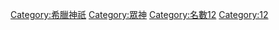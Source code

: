 {{catmore}}
{{Commonscat|Twelve Olympians}}

[[Category:希臘神祇|Category:希臘神祇]]
[[Category:眾神|Category:眾神]]
[[Category:名數12|Category:名數12]]
[[Category:12|Category:12]]